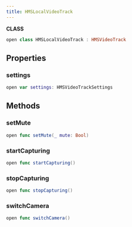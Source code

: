 ```yaml
---
title: HMSLocalVideoTrack
---
```


**CLASS**

```swift
open class HMSLocalVideoTrack : HMSVideoTrack
```

## Properties

### settings

```swift
open var settings: HMSVideoTrackSettings
```

## Methods

### setMute

```swift
open func setMute(_ mute: Bool)
```

### startCapturing

```swift
open func startCapturing()
```

### stopCapturing

```swift
open func stopCapturing()
```

### switchCamera

```swift
open func switchCamera()
```
